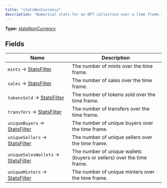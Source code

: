 ```yaml
---
title: "statsNonCurrency"
description: "Numerical stats for an NFT collection over a time frame."
---
```


**Type:** [statsNonCurrency](/api-reference/types/statsnoncurrency)

## Fields

| Name | Description |
|------|-------------|
| `mints` → [StatsFilter](/api-reference/types/statsfilter) | The number of mints over the time frame. |
| `sales` → [StatsFilter](/api-reference/types/statsfilter) | The number of sales over the time frame. |
| `tokensSold` → [StatsFilter](/api-reference/types/statsfilter) | The number of tokens sold over the time frame. |
| `transfers` → [StatsFilter](/api-reference/types/statsfilter) | The number of transfers over the time frame. |
| `uniqueBuyers` → [StatsFilter](/api-reference/types/statsfilter) | The number of unique buyers over the time frame. |
| `uniqueSellers` → [StatsFilter](/api-reference/types/statsfilter) | The number of unique sellers over the time frame. |
| `uniqueSalesWallets` → [StatsFilter](/api-reference/types/statsfilter) | The number of unique wallets (buyers or sellers) over the time frame. |
| `uniqueMinters` → [StatsFilter](/api-reference/types/statsfilter) | The number of unique minters over the time frame. |


